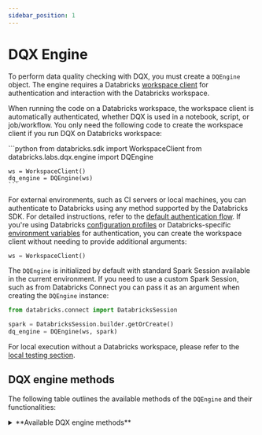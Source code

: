 ```yaml
---
sidebar_position: 1
---
```



# DQX Engine

To perform data quality checking with DQX, you must create a `DQEngine` object.
The engine requires a Databricks [workspace client](https://docs.databricks.com/aws/en/dev-tools/sdk-python) for authentication and interaction with the Databricks workspace.

When running the code on a Databricks workspace, the workspace client is automatically authenticated, whether DQX is used in a notebook, script, or job/workflow.
You only need the following code to create the workspace client if you run DQX on Databricks workspace:

<Tabs>
  <TabItem value="Python" label="Python" default>
    ```python
    from databricks.sdk import WorkspaceClient
    from databricks.labs.dqx.engine import DQEngine

    ws = WorkspaceClient()
    dq_engine = DQEngine(ws)
    ```
  </TabItem>
</Tabs>

For external environments, such as CI servers or local machines, you can authenticate to Databricks using any method supported by the Databricks SDK. For detailed instructions, refer to the [default authentication flow](https://databricks-sdk-py.readthedocs.io/en/latest/authentication.html#default-authentication-flow).
If you're using Databricks [configuration profiles](https://docs.databricks.com/dev-tools/auth.html#configuration-profiles) or Databricks-specific [environment variables](https://docs.databricks.com/dev-tools/auth.html#environment-variables) for authentication, you can create the workspace client without needing to provide additional arguments:
```python
ws = WorkspaceClient()
```

The `DQEngine` is initialized by default with standard Spark Session available in the current environment.
If you need to use a custom Spark Session, such as from Databricks Connect you can pass it as an argument when creating the `DQEngine` instance:
```python
from databricks.connect import DatabricksSession

spark = DatabricksSession.builder.getOrCreate()
dq_engine = DQEngine(ws, spark)
```

For local execution without a Databricks workspace, please refer to the [local testing section](/docs/reference/testing/#local-execution-and-testing-with-dqengine).

## DQX engine methods

The following table outlines the available methods of the `DQEngine` and their functionalities:

<details style={{ backgroundColor: 'transparent', color: 'neutral' }}>
<summary>**Available DQX engine methods**</summary>
| Method                                         | Description                                                                                                                                                                                                                                     | Arguments                                                                                                                                                                                                                                                                                                                                                                                                                                                                                                                                                                                                                                                                                                                                                                                                                                                                           | Supports local execution                  |
| ---------------------------------------------- | ----------------------------------------------------------------------------------------------------------------------------------------------------------------------------------------------------------------------------------------------- | ----------------------------------------------------------------------------------------------------------------------------------------------------------------------------------------------------------------------------------------------------------------------------------------------------------------------------------------------------------------------------------------------------------------------------------------------------------------------------------------------------------------------------------------------------------------------------------------------------------------------------------------------------------------------------------------------------------------------------------------------------------------------------------------------------------------------------------------------------------------------------------- | ----------------------------------------- |
| `apply_checks`                                 | Applies quality checks to the DataFrame; Returns a DataFrame with result columns and an optional Spark Observation with summary metrics.                                                                                                        | `df`: DataFrame to check; `checks`: List of checks defined using DQX classes, each check is an instance of the DQRule class; `ref_dfs`: (optional) Reference DataFrames to use in the checks, if applicable.                                                                                                                                                                                                                                                                                                                                                                                                                                                                                                                                                                                                                                                                        | Yes                                       |
| `apply_checks_and_split`                       | Applies quality checks to the DataFrame; Returns valid and invalid (quarantine) DataFrames with result columns and an optional Spark Observation with summary metrics.                                                                          | `df`: DataFrame to check; `checks`: List of checks defined using DQX classes, each check is an instance of the DQRule class; `ref_dfs`: (optional) Reference DataFrames to use in the checks, if applicable.                                                                                                                                                                                                                                                                                                                                                                                                                                                                                                                                                                                                                                                                        | Yes                                       |
| `apply_checks_by_metadata`                     | Applies quality checks defined as a dictionary to the DataFrame; Returns a DataFrame with result columns and an optional Spark Observation with summary metrics.                                                                                | `df`: DataFrame to check; `checks`: List of checks defined as dictionary; `custom_check_functions`: (optional) Dictionary with custom check functions (e.g., globals() of the calling module); `ref_dfs`: (optional) Reference DataFrames to use in the checks, if applicable.                                                                                                                                                                                                                                                                                                                                                                                                                                                                                                                                                                                                      | Yes                                       |
| `apply_checks_by_metadata_and_split`           | Applies quality checks defined as a dictionary; Returns valid and invalid (quarantine) DataFrames with result columns and an optional Spark Observation with summary metrics.                                                                   | `df`: DataFrame to check; `checks`: List of checks defined as dictionary; `custom_check_functions`: (optional) Dictionary with custom check functions (e.g., globals() of the calling module); `ref_dfs`: (optional) Reference DataFrames to use in the checks, if applicable.                                                                                                                                                                                                                                                                                                                                                                                                                                                                                                                                                                                                      | Yes                                       |
| `apply_checks_and_save_in_table`               | Applies quality checks using DQRule objects, writes results to valid and invalid Delta table(s) with result columns, and optionally writes summary metrics to a Delta table.                                                                    | `input_config`: `InputConfig` object with the table name and options for reading the input data; `checks`: List of checks defined using DQX classes, each check is an instance of the DQRule class; `output_config`: `OutputConfig` object with the table name, output mode, and options for the output data; `quarantine_config`: (optional) `OutputConfig` object with the table name, output mode, and options for the quarantine data - if provided, data will be split; `ref_dfs`: (optional) Reference DataFrames to use in the checks, if applicable; `checks_location`: (optional) location of the checks, only used for reporting in the summary metrics table.                                                                                                                                                                                                            | No                                        |
| `apply_checks_by_metadata_and_save_in_table`   | Applies quality checks defined as a dictionary, writes results to valid and invalid Delta table(s) with result columns, and optionally writes summary metrics to a Delta table.                                                                 | `input_config`: `InputConfig` object with the table name and options for reading the input data; `checks`: List of checks defined as dictionary; `output_config`: `OutputConfig` object with the table name, output mode, and options for the output data; `quarantine_config`: (optional) `OutputConfig` object with the table name, output mode, and options for the quarantine data - if provided, data will be split; `metrics_config`: (optional) `OutputConfig` object with the table name, output mode, and options for the summary metrics; `custom_check_functions`: (optional) Dictionary with custom check functions; `ref_dfs`: (optional) Reference DataFrames to use in the checks, if applicable; `checks_location`: (optional) location of the checks, only used for reporting in the summary metrics table.                                                        | No                                        |
| `apply_checks_and_save_in_tables`              | Applies quality checks persisted in a storage to multiple tables and writes results to valid and invalid Delta table(s) with result columns.                                                                                                    | `run_configs`: list of run config objects (`RunConfig`) containing input config (`InputConfig`), output config (`OutputConfig`), quarantine config (`OutputConfig`, if provided data will be split), 'checks_location', and if provided 'reference_tables' and 'custom_check_functions'; `max_parallelism`: (optional) Maximum number of tables to check in parallel (defaults to the number of CPU cores).                                                                                                                                                                                                                                                                                                                                                                                                                                                                         | No                                        |
| `apply_checks_and_save_in_tables_for_patterns` | Applies quality checks persisted in a storage to multiple tables matching provided wildcard patterns and writes results to valid and invalid Delta table(s) with result columns. Skip output and quarantine tables based on specified suffixes. | `patterns`: List of table names or filesystem-style wildcards (e.g. 'schema.*') to include (if None, all tables are included); ; `exclude_patterns`: (optional) List of table names or filesystem-style wildcards (e.g., '*_dq_output') to exclude, useful if wanting to exclude existing output or quarantine tables; `checks_location`: Location of the checks files (e.g. absolute workspace or volume directory or delta table), for file based locations, checks are expected to be found under 'checks_location/input_table_name.yml'; `exclude_matched`:(optional)  Whether to exclude matched tables (default False); `run_config_template`: (optional) Run configuration template to use for all tables (skip location in the 'input_config', 'output_config', and 'quarantine_config' fields as it is derived from patterns, skip 'checks_location' of the run config as it is derived separately, autogenerate 'input_config' and 'output_config' if not provided, use 'reference_tables' and 'custom_check_functions' if provided; `max_parallelism`: (optional) Maximum number of tables to check in parallel (defaults to the number of CPU cores); `output_table_suffix`: (optional) Suffix to append to the output table name (default "_dq_output"); `quarantine_table_suffix`: (optional) Suffix to append to the quarantine table name (default "_dq_quarantine"). | No                                        |
| `validate_checks`                              | Validates the provided quality checks to ensure they conform to the expected structure and types.                                                                                                                                               | `checks`: List of checks to validate; `custom_check_functions`: (optional) Dictionary of custom check functions that can be used; `validate_custom_check_functions`: (optional) If True, validates custom check functions (defaults to True).                                                                                                                                                                                                                                                                                                                                                                                                                                                                                                                                                                                                                                       | Yes                                       |
| `get_invalid`                                  | Retrieves records from the DataFrame that violate data quality checks (records with warnings and errors).                                                                                                                                       | `df`: Input DataFrame.                                                                                                                                                                                                                                                                                                                                                                                                                                                                                                                                                                                                                                                                                                                                                                                                                                                              | Yes                                       |
| `get_valid`                                    | Retrieves records from the DataFrame that pass all data quality checks.                                                                                                                                                                         | `df`: Input DataFrame.                                                                                                                                                                                                                                                                                                                                                                                                                                                                                                                                                                                                                                                                                                                                                                                                                                                              | Yes                                       |
| `load_checks`                                  | Loads quality rules (checks) from storage backend. Multiple storage backends are supported including tables, files, workspace files, or installation-managed sources inferred from run config.                                                  | `config`: Configuration for loading checks from a storage backend, e.g., `FileChecksStorageConfig` (local YAML/JSON file or workspace file), `WorkspaceFileChecksStorageConfig` (workspace file with absolute path), `VolumeFileChecksStorageConfig` (Unity Catalog Volume YAML/JSON), `TableChecksStorageConfig` (table), `InstallationChecksStorageConfig` (installation-managed backend using `checks_location` in run config).                                                                                                                                                                                                                                                                                                                                                                                                                                                  | Yes (only with `FileChecksStorageConfig`) |
| `save_checks`                                  | Saves quality rules (checks) to a storage backend. Multiple storage backends are supported including tables, files, workspace files, or installation-managed targets inferred from run config.                                                  | `checks`: List of checks defined as dictionary; `config`: Configuration for saving checks in a storage backend, e.g., `FileChecksStorageConfig` (local YAML/JSON file or workspace file), `WorkspaceFileChecksStorageConfig` (workspace file with absolute path), `VolumeFileChecksStorageConfig` (Unity Catalog Volume YAML/JSON), `TableChecksStorageConfig` (table), `InstallationChecksStorageConfig` (installation-managed backend using `checks_location` in run config).                                                                                                                                                                                                                                                                                                                                                                                                     | Yes (only with `FileChecksStorageConfig`) |
| `save_results_in_table`                        | Saves quality checking results and (optionally) summary metrics to Delta table(s).                                                                                                                                                              | `output_df`: (optional) DataFrame containing the output data; `quarantine_df`: (optional) DataFrame containing invalid data; `observation`: (optional) Spark Observation tracking summary metrics; `output_config`: `OutputConfig` object with the table name, output mode, and options for the output data; `quarantine_config`: (optional) `OutputConfig` object with the table name, output mode, and options for the quarantine data; `metrics_config`: (optional) `OutputConfig` object with the table name, output mode, and options for the summary metrics data; `run_config_name`: Name of the run config to use; `install_folder`: (optional) Installation folder where DQX is installed (only required for custom folder); `assume_user`: (optional) If True, assume user installation, otherwise global.                                                                | No                                        |
| `save_summary_metrics`                         | Saves quality checking summary metrics to a Delta table.                                                                                                                                                                                        | `observed_metrics`: `dict[str, Any]` Collected summary metrics from Spark Observation; `metrics_config`: `OutputConfig` object with the table name, output mode, and options for the summary metrics data; `input_config`: (optional) `InputConfig` object with the table name for reading the input data; `output_config`: (optional) `OutputConfig` object with the table name for the output data; `quarantine_config`: (optional) `OutputConfig` object with the table name for the quarantine data.                                                                                                                                                                                                                                                                                                                                                                            | No                                        |
| `get_streaming_metrics_listener`               | Gets a streaming metrics listener for writing metrics to an output table. Only required when using streaming DataFrames.                                                                                                                        | `metrics_config`: `OutputConfig` object with the table name, output mode, and options for the summary metrics data; `input_config`: (optional) `InputConfig` object with the table name for reading the input data; `output_config`: (optional) `OutputConfig` object with the table name for the output data; `quarantine_config`: (optional) `OutputConfig` object with the table name for the quarantine data; `checks_location`: (optional) checks location; `target_query_id`: (optional) Query ID of the specific streaming query to monitor, if provided, metrics will be collected only for this query.                                                                                                                                                                                                                                                                     | No                                        |

The 'Supports local execution' in the above table indicates which methods can be used for local testing without a Databricks workspace (see the usage in [local testing section](/docs/reference/testing/#local-execution-and-testing-with-dqengine)).

`RunConfig` support the following parameters:
* `name`: The name of the run config.
* `input_config` (`InputConfig`): Configuration of the input data.
* `output_config` (`OutputConfig`): Configuration of the output data.
* `quarantine_config` (`OutputConfig`): Configuration of the quarantine data (if provided, data will be split).
* `checks_location`: Location of the checks.
* `reference_tables` (`dict[str, InputConfig]`): Dictionary of reference DataFrames stored in tables/views to use in the checks.
* `custom_check_functions` (`dict[str, str]`): Mapping of fully qualified custom check function name to the module location, such as:
    * absolute workspace path: \{"my_func", e.g. "/Workspace/my_repo/my_module.py"\}
    * relative workspace path (installation folder prefix applied), e.g. \{"my_func": "my_module.py"\}
    * UC volume path, e.g. \{"my_func": "/Volumes/main/default/my_repo/my_module.py"\}

`InputConfig` support the following parameters:
* `location`: The location of the input data source (e.g. table name or file path).
* `format`: The format of the input data (default is `delta`).
* `is_streaming`: Whether the input data is a streaming source (default is `False`).
* `schema`: Optional schema for the input data.
* `options`: Additional options for reading the input data, such as partitioning or merge settings.

`OutputConfig` support the following parameters:
* `location`: The location of the output data (e.g. table name).
* `format`: The format of the output data (default is `delta`).
* `mode`: The write mode for the output data (`overwrite` or `append`, default is `append`).
* `options`: Additional options for writing the output data, such as schema merge settings.
* `trigger`: Optional trigger settings for streaming output, such as `trigger={"availableNow": True}` or `trigger={"processingTime": "10 seconds"}`.

Supported storage backend configurations (implementations of `BaseChecksStorageConfig`) for `load_checks` and `save_checks` methods:
* `FileChecksStorageConfig` can be used to save or load checks from a local filesystem, or workspace file if invoked from Databricks notebook or job, with fields:
    * `location`: absolute or relative file path in the local filesystem (JSON or YAML); also works with absolute or relative workspace file paths if invoked from Databricks notebook or job.
* `WorkspaceFileChecksStorageConfig` can be used to save or load checks from a workspace file, with fields:
    * `location`: absolute workspace file path (JSON or YAML).
* `TableChecksStorageConfig` can be used to save or load checks from a table, with fields:
    * `location`: table fully qualified name.
    * `run_config_name`: (optional) run configuration name to load (it can be any string), e.g. input table or job name (use "default" if not provided).
    * `mode`: (optional) write mode for saving checks (`overwrite` or `append`, default is `overwrite`). The `overwrite` mode will only replace checks for the specific run config and not all checks in the table.
* `VolumeFileChecksStorageConfig` can be used to save or load checks from a Unity Catalog Volume file, with fields:
    * `location`: Unity Catalog Volume file path (JSON or YAML).
* `InstallationChecksStorageConfig` can be used to save or load checks from workspace installation, with fields:
    * `location` (optional): automatically set based on the `checks_location` field from the run configuration.
    * `install_folder`: (optional) installation folder where DQX is installed, only required when custom installation folder is used.
    * `run_config_name` (optional) - run configuration name to load (it can be any string), e.g. input table or job name (use "default" if not provided).
    * `product_name`: (optional) name of the product (use "dqx" if not provided).
    * `assume_user`: (optional) if True, assume user installation, otherwise global installation (skipped if `install_folder` is provided).

For details on how to prepare reference DataFrames (`ref_dfs`) and custom check function mapping (`custom_check_functions`) refer to [Quality Checks Reference](/docs/reference/quality_checks).
</details>
